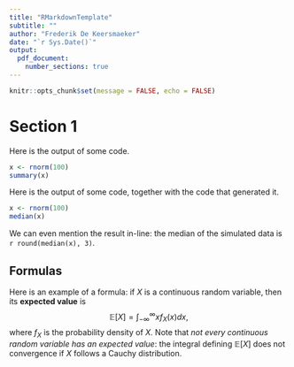 ```yaml
---
title: "RMarkdownTemplate"
subtitle: ""
author: "Frederik De Keersmaeker"
date: "`r Sys.Date()`"
output:
  pdf_document:
    number_sections: true
---
```


```r
knitr::opts_chunk$set(message = FALSE, echo = FALSE)
```

# Section 1

Here is the output of some code.

```r
x <- rnorm(100)
summary(x)
```

Here is the output of some code, together with the code that generated it.

```r
x <- rnorm(100)
median(x)
```

We can even mention the result in-line: the median of the simulated data is `r round(median(x), 3)`.

## Formulas

Here is an example of a formula: if $X$ is a continuous random variable, then its **expected value** is
$$
  \mathbb{E}[X] = \int_{-\infty}^\infty x f_X(x)dx,
$$
where $f_X$ is the probability density of $X$. Note that *not every continuous random variable has an expected value*: the integral defining $\mathbb{E}[X]$ does not convergence if $X$ follows a Cauchy distribution.


